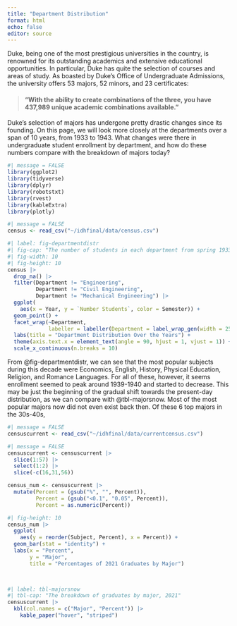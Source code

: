 ```yaml
---
title: "Department Distribution"
format: html
echo: false
editor: source
---
```


Duke, being one of the most prestigious universities in the country, is renowned for its outstanding academics and extensive educational opportunities. In particular, Duke has quite the selection of courses and areas of study. As boasted by Duke's Office of Undergraduate Admissions, the university offers 53 majors, 52 minors, and 23 certificates:

> #### "With the ability to create combinations of the three, you have 437,989 unique academic combinations available."

Duke's selection of majors has undergone pretty drastic changes since its founding. On this page, we will look more closely at the departments over a span of 10 years, from 1933 to 1943. What changes were there in undergraduate student enrollment by department, and how do these numbers compare with the breakdown of majors today?

```r
#| message = FALSE
library(ggplot2)
library(tidyverse)
library(dplyr)
library(robotstxt)
library(rvest)
library(kableExtra)
library(plotly)
```

```r
#| message = FALSE
census <- read_csv("~/idhfinal/data/census.csv")
```

```r
#| label: fig-departmentdistr
#| fig-cap: "The number of students in each department from spring 1933 to spring 1943"
#| fig-width: 10
#| fig-height: 10
census |>
  drop_na() |>
  filter(Department != "Engineering",
         Department != "Civil Engineering",
         Department != "Mechanical Engineering") |> 
  ggplot(
    aes(x = Year, y = `Number Students`, color = Semester)) +
  geom_point() +
  facet_wrap(~Department,
             labeller = labeller(Department = label_wrap_gen(width = 25))) +
  labs(title = "Department Distribution Over the Years") +
  theme(axis.text.x = element_text(angle = 90, hjust = 1, vjust = 1)) +
  scale_x_continuous(n.breaks = 10)
```

From @fig-departmentdistr, we can see that the most popular subjects during this decade were Economics, English, History, Physical Education, Religion, and Romance Languages. For all of these, however, it seems enrollment seemed to peak around 1939-1940 and started to decrease. This may be just the beginning of the gradual shift towards the present-day distribution, as we can compare with @tbl-majorsnow. Most of the most popular majors now did not even exist back then. Of these 6 top majors in the 30s-40s, 



```r
#| message = FALSE
censuscurrent <- read_csv("~/idhfinal/data/currentcensus.csv")
```

```r
#| message = FALSE
censuscurrent <- censuscurrent |>
  slice(1:57) |>
  select(1:2) |>
  slice(-c(16,31,56))

```

```r
census_num <- censuscurrent |>
  mutate(Percent = (gsub("%", "", Percent)),
         Percent = (gsub("<0.1", "0.05", Percent)),
         Percent = as.numeric(Percent))
```


```r
#| fig-height: 10
census_num |>
  ggplot(
    aes(y = reorder(Subject, Percent), x = Percent)) +
  geom_bar(stat = "identity") +
  labs(x = "Percent",
       y = "Major",
       title = "Percentages of 2021 Graduates by Major") 

    
```

```r
#| label: tbl-majorsnow
#| tbl-cap: "The breakdown of graduates by major, 2021"
censuscurrent |>
  kbl(col.names = c("Major", "Percent")) |>
    kable_paper("hover", "striped")
```
